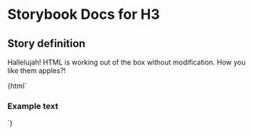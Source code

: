 

# Storybook Docs for H3

<Meta title="govtnz-import/H3" />

## Story definition

Hallelujah! HTML is working out of the box without modification.
How you like them apples?!

<Preview>
  <Story name="H3" height="100px">
    {html` <h3 class="g-heading g-heading-xl">Example text</h3> `}
  </Story>
</Preview>
